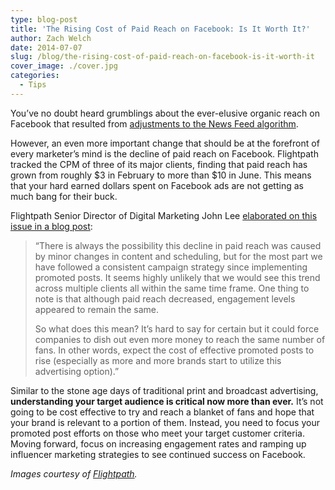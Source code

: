 ```yaml
---
type: blog-post
title: 'The Rising Cost of Paid Reach on Facebook: Is It Worth It?'
author: Zach Welch
date: 2014-07-07
slug: /blog/the-rising-cost-of-paid-reach-on-facebook-is-it-worth-it
cover_image: ./cover.jpg
categories:
  - Tips
---
```


You’ve no doubt heard grumblings about the ever-elusive organic reach on Facebook that resulted from [adjustments to the News Feed algorithm][1].

However, an even more important change that should be at the forefront of every marketer’s mind is the decline of paid reach on Facebook. Flightpath tracked the CPM of three of its major clients, finding that paid reach has grown from roughly $3 in February to more than $10 in June. This means that your hard earned dollars spent on Facebook ads are not getting as much bang for their buck.

Flightpath Senior Director of Digital Marketing John Lee [elaborated on this issue in a blog post][2]:

> “There is always the possibility this decline in paid reach was caused by minor changes in content and scheduling, but for the most part we have followed a consistent campaign strategy since implementing promoted posts. It seems highly unlikely that we would see this trend across multiple clients all within the same time frame. One thing to note is that although paid reach decreased, engagement levels appeared to remain the same.
>
> So what does this mean? It’s hard to say for certain but it could force companies to dish out even more money to reach the same number of fans. In other words, expect the cost of effective promoted posts to rise (especially as more and more brands start to utilize this advertising option).”

Similar to the stone age days of traditional print and broadcast advertising, **understanding your target audience is critical now more than ever.** It’s not going to be cost effective to try and reach a blanket of fans and hope that your brand is relevant to a portion of them. Instead, you need to focus your promoted post efforts on those who meet your target customer criteria. Moving forward, focus on increasing engagement rates and ramping up influencer marketing strategies to see continued success on Facebook.

_Images courtesy of [Flightpath][2]._

[1]: https://www.facebook.com/business/news/Organic-Reach-on-Facebook
[2]: http://www.flightpath.com/insights/index.php/2014/06/future-facebook-paid-reach/
